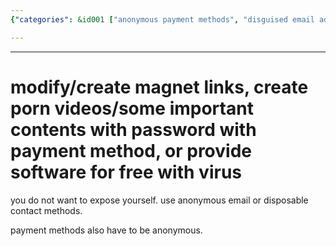 ```yaml
---
{"categories": &id001 ["anonymous payment methods", "disguised email addresses", "magnet links", "password-protected content", "viruses"], "category": "Online Security and Privacy", "date": "2022-11-28 19:15:29", "description": "This article delves into the creation of anonymous payment methods and the usage of masked email addresses for activities such as generating magnet links, producing password-protected adult content or software with viruses. It offers insights into techniques to protect privacy and carry out potentially sensitive transactions.", "tags": *id001, "title": "Mastering Anonymous Payment Methods and Disguised Email Addresses"}

---
```


------

# modify/create magnet links, create porn videos/some important contents with password with payment method, or provide software for free with virus

you do not want to expose yourself. use anonymous email or disposable contact methods.

payment methods also have to be anonymous.

